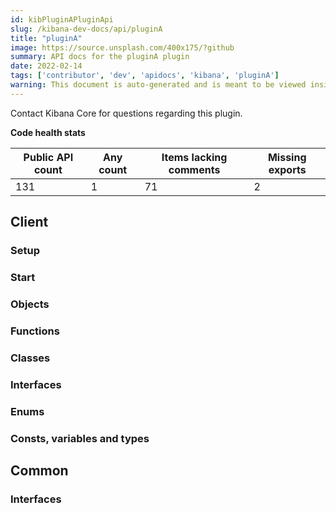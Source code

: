 ```yaml
---
id: kibPluginAPluginApi
slug: /kibana-dev-docs/api/pluginA
title: "pluginA"
image: https://source.unsplash.com/400x175/?github
summary: API docs for the pluginA plugin
date: 2022-02-14
tags: ['contributor', 'dev', 'apidocs', 'kibana', 'pluginA']
warning: This document is auto-generated and is meant to be viewed inside our experimental, new docs system. Reach out in #docs-engineering for more info.
---
```




Contact Kibana Core for questions regarding this plugin.

**Code health stats**

| Public API count  | Any count | Items lacking comments | Missing exports |
|-------------------|-----------|------------------------|-----------------|
| 131 | 1 | 71 | 2 |

## Client

### Setup
<DocDefinitionList data={[pluginAObj.client.setup]}/>

### Start
<DocDefinitionList data={[pluginAObj.client.start]}/>

### Objects
<DocDefinitionList data={pluginAObj.client.objects}/>

### Functions
<DocDefinitionList data={pluginAObj.client.functions}/>

### Classes
<DocDefinitionList data={pluginAObj.client.classes}/>

### Interfaces
<DocDefinitionList data={pluginAObj.client.interfaces}/>

### Enums
<DocDefinitionList data={pluginAObj.client.enums}/>

### Consts, variables and types
<DocDefinitionList data={pluginAObj.client.misc}/>

## Common

### Interfaces
<DocDefinitionList data={pluginAObj.common.interfaces}/>

